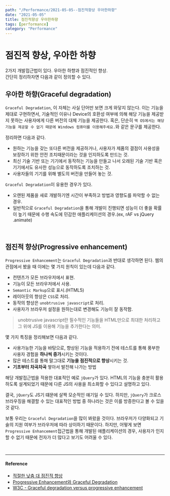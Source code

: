 ---
path: "/Performance/2021-05-05--점진적향상 우아한하향"
date: "2021-05-05"
title: 점진적향상 우아한하향
tags: [performance]
category: "Performance"
---

# 점진적 향상, 우아한 하향

2가지 개발접근법이 있다. 우아한 하향과 점진적인 향상.<br/>
간단히 정리하자면 다음과 같이 정의할 수 있다.
<br/>

## 우아한 하향(Graceful degradation)

`Graceful Degradation`, 이 자체는 사실 단어만 보면 크게 와닿지 않는다.
이는 기능을 제대로 구현하면서, 기술적인 이유나 Device의 호환성 여부에 의해 해당 기능을 제공받지 못하는 사용자에게 다른 버전의 대체 기능을 제공한다.
혹은, 단순히 `맥 OS에서는 해당 기능을 제공할 수 없기 때문에 Windows 컴퓨터를 이용해주세요.`와 같은 문구를 제공한다.

정리하면 다음과 같다.

- 원하는 기능을 갖는 또다른 버전을 제공하거나, 사용자가 제품의 결점이 사용성을 보장하기 위한 안전 조치때문이라는 것을 인지하도록 만드는 것.
- 최신 기술 기반 또는 기기에서 동작하는 기능을 만들고 나서 오래된 기술 기반 혹은 기기에서도 유사한 성능으로 동작하도록 조치하는 것.
- 사용자들의 기기를 위해 별도의 버전을 만들어 놓는 것.

`Graceful Degradation`이 유용한 경우가 있다.

- 오랜된 제품을 새로 개발하기엔 시간이 부족하고 방법과 영향도를 파악할 수 없는 경우.
- 일반적으로 `Graceful Degradation`을 통해 개발이 진행되면 성능이 더 좋을 확률이 높기 때문에 수행 속도에 민감한 애플리케이션의 경우.(ex, rAF vs jQuery .animate)

<br/>

## 점진적 향상(Progressive enhancement)

`Progressive Enhancement`는 `Graceful Degradation`과 반대로 생각하면 된다.
웹의 관점에서 봤을 때 이에는 몇 가지 원칙이 있는데 다음과 같다.

- 컨텐츠가 모든 브라우저에서 표현.
- 기능이 모든 브라우저에서 사용.
- `Semantic Markup`으로 표시.(HTML5)
- 레이아웃의 향상은 `CSS`로 처리.
- 동작의 향상은 `unobtrusive javascript`로 처리.
- 사용자가 브라우저 설정을 원하는대로 변경해도 기능이 잘 동작함.

> unobtrusive javascript란 필수적인 기능들을 HTML만으로 최대한 처리하고 그 위에 JS를 이용해 기능을 추가한다는 의미.

몇 가지 특징을 정리해보면 다음과 같다.

- 사용가능한 기능을 바탕으로, 향상된 기능을 적용하기 전에 테스트를 통해 풍부한 사용자 경험을 **하나씩 증가**시키는 것이다.
- 많은 테스트를 통해 말그대로 **기능을 점진적으로 향상**시키는 것.
- **기초부터 차곡차곡** 쌓아서 발전해 나가는 방법

해당 개발접근법을 적용한 대표적인 예로 `jQuery`가 있다. HTML의 기능을 충분히 활용하도록 설계되었기 때문에 다른 JS의 사용을 최소화할 수 있다고 설명하고 있다.

결국, `jQuery`도 JS기 떄문에 살짝 모순적인 얘기일 수 있다.
하지만, `jQuery`가 크로스 브라우징을 해결할 수 있는 대표적인 방법 중 하나라는 것은 이를 방증한다고 볼 수 있을 것 같다.

보통 우리는 `Graceful Degradation`을 많이 봐왔을 것이다. 브라우저가 다양화되고 기술의 지원 여부가 브라우저에 따라 상이하기 때문이다.
하지만, 어떻게 보면 `Progressive Enhancement`접근법을 통해 개발된 애플리케이션의 경우, 사용자가 인지할 수 없기 때문에 전자가 더 많다고 보기도 어려울 수 있다.

<br/>

---

#### Reference

- [적절한 낮춤 대 점진적 향상](http://www.clearboth.org/51_graceful_degradation_versus_progressive_enhancement/)
- [Progressive Enhancement와 Graceful Degradation](https://m.blog.naver.com/PostView.nhn?blogId=sef16&logNo=70164174952&proxyReferer=https%3A%2F%2Fwww.google.com%2F)
- [W3C - Graceful degradation versus progressive enhancement](https://www.w3.org/wiki/Graceful_degradation_versus_progressive_enhancement)
